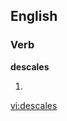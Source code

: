 
==English==

===Verb===
'''descales'''

# {{third-person singular of|[[descale]]}}

{{anagrams:en/acdeelss}}
[[vi:descales]]